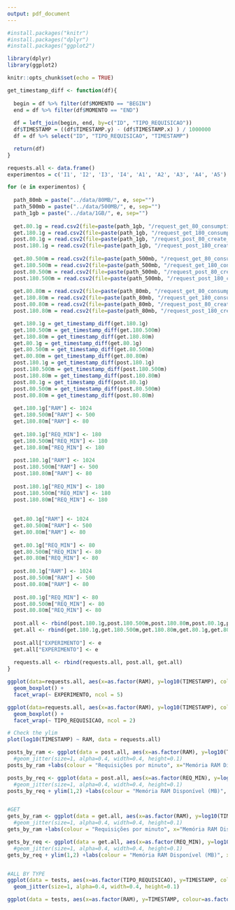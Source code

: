 ```yaml
---
output: pdf_document
---
```


```r
#install.packages("knitr")
#install.packages("dplyr")
#install.packages("ggplot2")

library(dplyr)
library(ggplot2)

knitr::opts_chunk$set(echo = TRUE)
```

```r
get_timestamp_diff <- function(df){
  
  begin = df %>% filter(df$MOMENTO == "BEGIN")
  end = df %>% filter(df$MOMENTO == "END")
  
  df = left_join(begin, end, by=c("ID", "TIPO_REQUISICAO"))
  df$TIMESTAMP = ((df$TIMESTAMP.y) - (df$TIMESTAMP.x) ) / 1000000
  df = df %>% select("ID", "TIPO_REQUISICAO", "TIMESTAMP")

  return(df)
}
```

```r
requests.all <- data.frame() 
experimentos = c('I1', 'I2', 'I3', 'I4', 'A1', 'A2', 'A3', 'A4', 'A5')

for (e in experimentos) {
  
  path_80mb = paste("../data/80MB/", e, sep="")
  path_500mb = paste("../data/500MB/", e, sep="")
  path_1gb = paste("../data/1GB/", e, sep="")
  
  get.80.1g = read.csv2(file=paste(path_1gb, "/request_get_80_consumptions.csv", sep=""), sep = ",")
  get.180.1g = read.csv2(file=paste(path_1gb, "/request_get_180_consumptions.csv", sep=""), sep=",")
  post.80.1g = read.csv2(file=paste(path_1gb, "/request_post_80_create_water_consumption.csv", sep=""), sep=",")
  post.180.1g = read.csv2(file=paste(path_1gb, "/request_post_180_create_water_consumption.csv", sep=""), sep=",")
  
  get.80.500m = read.csv2(file=paste(path_500mb, "/request_get_80_consumptions.csv", sep=""), sep = ",")
  get.180.500m = read.csv2(file=paste(path_500mb, "/request_get_180_consumptions.csv", sep=""), sep=",")
  post.80.500m = read.csv2(file=paste(path_500mb, "/request_post_80_create_water_consumption.csv", sep=""), sep=",")
  post.180.500m = read.csv2(file=paste(path_500mb, "/request_post_180_create_water_consumption.csv", sep=""), sep=",")
  
  get.80.80m = read.csv2(file=paste(path_80mb, "/request_get_80_consumptions.csv", sep=""), sep = ",")
  get.180.80m = read.csv2(file=paste(path_80mb, "/request_get_180_consumptions.csv", sep=""), sep=",")
  post.80.80m = read.csv2(file=paste(path_80mb, "/request_post_80_create_water_consumption.csv", sep=""), sep=",")
  post.180.80m = read.csv2(file=paste(path_80mb, "/request_post_180_create_water_consumption.csv", sep=""), sep=",")

  get.180.1g = get_timestamp_diff(get.180.1g)
  get.180.500m = get_timestamp_diff(get.180.500m)
  get.180.80m = get_timestamp_diff(get.180.80m)
  get.80.1g = get_timestamp_diff(get.80.1g)
  get.80.500m = get_timestamp_diff(get.80.500m)
  get.80.80m = get_timestamp_diff(get.80.80m)
  post.180.1g = get_timestamp_diff(post.180.1g)
  post.180.500m = get_timestamp_diff(post.180.500m)
  post.180.80m = get_timestamp_diff(post.180.80m)
  post.80.1g = get_timestamp_diff(post.80.1g)
  post.80.500m = get_timestamp_diff(post.80.500m)
  post.80.80m = get_timestamp_diff(post.80.80m)
  
  get.180.1g["RAM"] <- 1024
  get.180.500m["RAM"] <- 500
  get.180.80m["RAM"] <- 80
  
  get.180.1g["REQ_MIN"] <- 180
  get.180.500m["REQ_MIN"] <- 180
  get.180.80m["REQ_MIN"] <- 180
  
  post.180.1g["RAM"] <- 1024
  post.180.500m["RAM"] <- 500
  post.180.80m["RAM"] <- 80
  
  post.180.1g["REQ_MIN"] <- 180
  post.180.500m["REQ_MIN"] <- 180
  post.180.80m["REQ_MIN"] <- 180
  
  
  get.80.1g["RAM"] <- 1024
  get.80.500m["RAM"] <- 500
  get.80.80m["RAM"] <- 80
  
  get.80.1g["REQ_MIN"] <- 80
  get.80.500m["REQ_MIN"] <- 80
  get.80.80m["REQ_MIN"] <- 80
  
  post.80.1g["RAM"] <- 1024
  post.80.500m["RAM"] <- 500
  post.80.80m["RAM"] <- 80
  
  post.80.1g["REQ_MIN"] <- 80
  post.80.500m["REQ_MIN"] <- 80
  post.80.80m["REQ_MIN"] <- 80
  
  post.all <- rbind(post.180.1g,post.180.500m,post.180.80m,post.80.1g,post.80.500m,post.80.80m)
  get.all <- rbind(get.180.1g,get.180.500m,get.180.80m,get.80.1g,get.80.500m,get.80.80m)
  
  post.all["EXPERIMENTO"] <- e
  get.all["EXPERIMENTO"] <- e
  
  requests.all <- rbind(requests.all, post.all, get.all)
}
```

```r
ggplot(data=requests.all, aes(x=as.factor(RAM), y=log10(TIMESTAMP), colour=as.factor(REQ_MIN))) + 
  geom_boxplot() +
  facet_wrap(~ EXPERIMENTO, ncol = 5)
```

```r
ggplot(data=requests.all, aes(x=as.factor(RAM), y=log10(TIMESTAMP), colour=as.factor(REQ_MIN))) + 
  geom_boxplot() +
  facet_wrap(~ TIPO_REQUISICAO, ncol = 2)
```

```r
# Check the ylim
plot(log10(TIMESTAMP) ~ RAM, data = requests.all)

posts_by_ram <- ggplot(data = post.all, aes(x=as.factor(RAM), y=log10(TIMESTAMP), colour=as.factor(REQ_MIN))) + geom_boxplot()
  #geom_jitter(size=1, alpha=0.4, width=0.4, height=0.1) 
posts_by_ram +labs(colour = "Requisições por minuto", x="Memória RAM Disponível (MB)", y= "Tempo de resposta (em milisegundo)")

posts_by_req <- ggplot(data = post.all, aes(x=as.factor(REQ_MIN), y=log10(TIMESTAMP), colour=as.factor(RAM)))  + geom_boxplot()
  #geom_jitter(size=1, alpha=0.4, width=0.4, height=0.1) 
posts_by_req + ylim(1,2) +labs(colour = "Memória RAM Disponível (MB)", x="Requisições por minuto", y= "Tempo de resposta (em milisegundo)")


#GET
gets_by_ram <- ggplot(data = get.all, aes(x=as.factor(RAM), y=log10(TIMESTAMP), colour=as.factor(REQ_MIN))) + geom_boxplot()
  #geom_jitter(size=1, alpha=0.4, width=0.4, height=0.1) 
gets_by_ram +labs(colour = "Requisições por minuto", x="Memória RAM Disponível (MB)", y= "Tempo de resposta (em milisegundo)")

gets_by_req <- ggplot(data = get.all, aes(x=as.factor(REQ_MIN), y=log10(TIMESTAMP), colour=as.factor(RAM)))  + geom_boxplot()
  #geom_jitter(size=1, alpha=0.4, width=0.4, height=0.1) 
gets_by_req + ylim(1,2) +labs(colour = "Memória RAM Disponível (MB)", x="Requisições por minuto", y= "Tempo de resposta (em milisegundo)")


#ALL BY TYPE
ggplot(data = tests, aes(x=as.factor(TIPO_REQUISICAO), y=TIMESTAMP, colour=as.factor(TIPO_REQUISICAO))) + geom_boxplot() + ylim(0,75)
  geom_jitter(size=1, alpha=0.4, width=0.4, height=0.1)

ggplot(data = tests, aes(x=as.factor(RAM), y=TIMESTAMP, colour=as.factor(TIPO_REQUISICAO))) + geom_boxplot() + ylim(0,75)  
```
